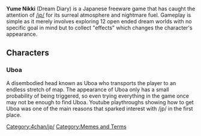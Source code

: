 '''Yume Nikki''' (Dream Diary) is a Japanese freeware game that has caught the attention of [[/jp/]] for its surreal atmosphere and nightmare fuel. Gameplay is simple as it merely involves exploring 12 open ended dream worlds with no specific goal in mind but to collect "effects" which changes the character's appearance.

== Characters ==
=== Uboa ===
A disembodied head known as Uboa who transports the player to an endless stretch of map. The appearance of Uboa only has a small probability of being triggered, so even trying everything in the game once may not be enough to find Uboa. Youtube playthroughs showing how to get Uboa was one of the main reasons that sparked interest with /jp/ in the first place.

[[Category:4chan/jp/]][[Category:Memes and Terms]]